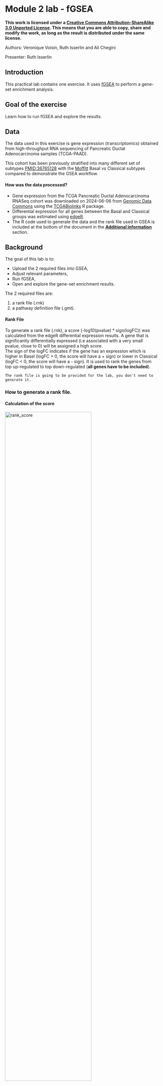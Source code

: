 # Module 2 lab - fGSEA {#gsea-lab}

**This work is licensed under a [Creative Commons Attribution-ShareAlike 3.0 Unported License](http://creativecommons.org/licenses/by-sa/3.0/deed.en_US). This means that you are able to copy, share and modify the work, as long as the result is distributed under the same license.**

Authors: Veronique Voisin, Ruth Isserlin and Ali Chegini

Presenter: Ruth Isserlin

## Introduction

This practical lab contains one exercise. It uses [fGSEA](https://github.com/alserglab/fgsea) to perform a gene-set enrichment analysis. 

## Goal of the exercise

Learn how to run fGSEA and explore the results.

## Data

The data used in this exercise is gene expression (transcriptomics) obtained from high-throughput RNA sequencing of Pancreatic Ductal Adenocarcinoma samples (TCGA-PAAD). 

This cohort has been previously stratified into many different set of subtypes [PMID:36765128](https://pubmed.ncbi.nlm.nih.gov/36765128/) with the [Moffitt](https://pubmed.ncbi.nlm.nih.gov/26343385/) Basal vs Classical subtypes compared to demonstrate the GSEA workflow.

#### How was the data processed?

  * Gene expression from the TCGA Pancreatic Ductal Adenocarcinoma RNASeq cohort was downloaded on 2024-06-06 from [Genomic Data Commons ](https://portal.gdc.cancer.gov/) using the [TCGABiolinks](https://bioconductor.org/packages/release/bioc/html/TCGAbiolinks.html) R package.
  * Differential expression for all genes between the Basal and Classical groups was estimated using [edgeR](http://www.ncbi.nlm.nih.gov/pubmed/19910308).
  * The R code used to generate the data and the rank file used in GSEA is included at the bottom of the document in the [**Additional information**](#additional_information) section. 

## Background

The goal of this lab is to:

  * Upload the 2 required files into GSEA, 
  * Adjust relevant parameters, 
  * Run fGSEA, 
  * Open and explore the gene-set enrichment results. 
  
The 2 required files are:

  1. a rank file (.rnk) 
  1. a pathway definition file (.gmt).

#### Rank File
To generate a rank file (.rnk),  a score (-log10(pvalue) * sign(logFC)) was calculated from the edgeR differential expression results. A gene that is significantly differentially expressed (i.e associated with a very small pvalue, close to 0) will be assigned a high score.<br>The sign of the logFC indicates if the gene has an expression which is higher in Basel (logFC > 0, the score will have a + sign) or lower in Classical (logFC < 0, the score will have a - sign). It is used to rank the genes from top up-regulated to top down-regulated (**all genes have to be included**). 



```block
The rank file is going to be provided for the lab, you don't need to generate it. 
```

### How to generate a rank file. 

#### Calculation of the score

<img src="./Module2/gsea/images/calculate_score.png" alt="rank_score" width="75%" />

<img src="./Module2/gsea/images/GSEA_KS.png" alt="GSEA_KS" width="100%" />

#### Generation of the rank file
Select the gene names and score columns and save the file as tab delimited with the extension .rnk

<img src="./Module2/gsea/images/make_rank_file.png" alt="generate rank" width="75%" />

#### Pathway defintion file
The second file that is needed for GSEA is the pathway database, a file with the .gmt extension. The pathway database (.gmt) used for the GSEA analysis was downloaded from <http://baderlab.org/GeneSets>. This file contains gene-sets obtained from  MsigDB-c2 and Hallmarks, NCI, Biocarta, IOB, Netpath, HumanCyc, Reactome, Panther, Pathbank, WikiPathways and the Gene Ontology (GO) databases. 

```block
You don't need to perform this step for the exercise, the .gmt file will be given to you. <br>
```


Go to:

  * http://download.baderlab.org/EM_Genesets/
  * Click on May_01_2025/
  * Click on Human/
  * Click on symbol/
  * Save the Human_GOBP_AllPathways_noPFOCR_no_GO_iea...gmt file on your computer

<img src="./Module2/gsea/images/saving_gmt.png" alt="saving_gmt" width="90%" />

The .gmt is a tab delimited text file which contains one gene-set per row. For each gene-set (row), the first 2 columns contain the name and the description of the gene-set and the remaining columns contain the list of genes included in the gene-set. It is possible to create a custom gene-set using Excel or R. 

<img src="./Module2/gsea/images/gmt_format.png" alt="get_gmt" width="90%" />

GSEA performs a gene-set enrichment analysis using a modified Kolmogorov-Smirnov statistic.  The output result consists of summary tables displaying enrichment statistics for each gene-set (pathway) that has been tested.


### Start the exercise

Before starting this exercise, download the 2 required files:

```block
Right click on link below and select "Save Link As...".

Place it in a directory called data in your current working directory.
```

* [Human_GOBP_AllPathways_noPFOCR_no_GO_iea_May_01_2025_symbol.gmt](./Module2/gsea/data/Human_GOBP_AllPathways_noPFOCR_no_GO_iea_May_01_2025_symbol.gmt)
* [TCGA-PAAD_GDC_Subtype_Moffitt_BasalvsClassical_ranks.rnk](./Module2/gsea/data//TCGA-PAAD_GDC_Subtype_Moffitt_BasalvsClassical_ranks.rnk)


### Step1.

Load required libraries.

```r
# CRAN and Bioconductor setup
if (!requireNamespace("BiocManager", quietly = TRUE))
  install.packages("BiocManager")
# List of CRAN packages
cran_packages <- c(
  "tidyverse",
  "knitr",
  "kableExtra",
  "glue",
  "RCurl",
  "webshot2",
  "ggridges",
  "igraph",
  "stringr",
  "data.table"
)
# List of Bioconductor packages
bioc_packages <- c(
  "gprofiler2",
  "GSA",
  "fgsea",
  "clusterProfiler",
  "enrichplot"
)
# Install CRAN packages if not already installed
for (pkg in cran_packages) {
  if (!requireNamespace(pkg, quietly = TRUE)) {
    install.packages(pkg)
  }
}
# Install Bioconductor packages if not already installed
for (pkg in bioc_packages) {
  if (!requireNamespace(pkg, quietly = TRUE)) {
    BiocManager::install(pkg)
  }
}
# Load the libraries
library(tidyverse)
library(knitr)
library(kableExtra)
library(glue)
library(RCurl)
library(webshot2)
library(ggridges)
library(igraph)
library(stringr)
library(data.table)
# Bioconductor packages
library(gprofiler2)
library(GSA)
library(fgsea)
library(clusterProfiler)
library(enrichplot)
```


### Step 2.

Set up parameters need for the analysis.  

```r
# defined in the paramters at top of notebook

#directory where all the data files are found.  
working_dir <- file.path(".","data")

#directory where all the data files are found.  
output_dir <- file.path(".","generated_data")
if(!exists(output_dir)){
  dir.create(output_dir)
}

#The name to give the analysis in GSEA - for example
analysis_name <- "Basal_vs_Classical"

#rank file to use in GSEA analysis.  
rnk_file <- "TCGA-PAAD_GDC_Subtype_Moffitt_BasalvsClassical_ranks.rnk"

#set the gmt file you want to use if you don't want to use the latest gmt file.
# For example, if you set dest_gmt_file =="" the below script will automatically
# download the latest gmt file from baderlab webstie.  If it is set then it
# will use the file specified.  
dest_gmt_file = "Human_GOBP_AllPathways_noPFOCR_no_GO_iea_May_01_2025_symbol.gmt"
```

### Step 3.

Download the latest pathway definition file

Only Human, Mouse, Rat, and Woodchuck gene set files are currently available on the baderlab downloads site. If you are working with a species other than human (and it is either rat,mouse or woodchuck) change the gmt_url below to the correct species. Check here to see all available species.

```r
#flag to trigger download of latest gmt file - change to TRUE 
# if you want to check the website and download the latest
# version instead of using the specified May 01, 2025 version. 
downlaod_latest_version = FALSE

if((dest_gmt_file == "") && download_latest_version){
  gmt_url = "http://download.baderlab.org/EM_Genesets/current_release/Human/symbol/"
  
  #list all the files on the server
  filenames = getURL(gmt_url)
  tc = textConnection(filenames)
  contents = readLines(tc)
  close(tc)
  
  #get the gmt that has all the pathways and does not include terms 
  # inferred from electronic annotations(IEA)
  #start with gmt file that has pathways only and GO Biological Process only.
  rx = gregexpr("(?<=<a href=\")(.*.GOBP_AllPathways_noPFOCR_no_GO_iea.*.)(.gmt)(?=\">)",
    contents, perl = TRUE)
  gmt_file = unlist(regmatches(contents, rx))
  
  dest_gmt_file <- file.path(output_dir,gmt_file )
  
  #check if this gmt file already exists
  if(!file.exists(dest_gmt_file)){
    download.file(
      paste(gmt_url,gmt_file,sep=""),
      destfile=dest_gmt_file
    )
  }
}else if(!downlaod_latest_version){
  
  gmt_url = "http://download.baderlab.org/EM_Genesets/May_01_2025/Human/symbol/"
 gmt_file = "Human_GOBP_AllPathways_noPFOCR_no_GO_iea_May_01_2025_symbol.gmt"
  
  #download the specific file specified above
  dest_gmt_file <- file.path(working_dir,gmt_file)
  
  if(!file.exists(dest_gmt_file)){
    download.file(
      paste(gmt_url,gmt_file,sep=""),
      destfile=dest_gmt_file
    )
  } 
  file.copy(dest_gmt_file,to = output_dir)
}
```

Load your gmt file

```r
capture.output(all_gs <- GSA.read.gmt(dest_gmt_file) ,file="gsa_load.out")
names(all_gs$genesets) <- all_gs$geneset.names
```


### Step 4.

Load your Rank file  

```r
current_ranks <- read.table(file.path(working_dir,rnk_file),header=TRUE,sep = "\t")
    fgsea_ranks <- current_ranks[,2]
    names(fgsea_ranks) <- current_ranks[,1]
 
current_ranks <- fgsea_ranks
 
#remove duplicated genes
duplicated_gene_names <-   
      names(current_ranks)[which(duplicated(names(current_ranks)))]
    current_ranks <- current_ranks[which(!names(current_ranks) %in% 
                                           duplicated_gene_names)]

current_ranks <- sort(current_ranks,decreasing = TRUE)
```


### Step 5.

Run fGSEA - Adjust parameters

[fGSEA](https://bioconductor.org/packages/release/bioc/html/fgsea.htm) is an R package that runs a fast Gene Set Enrichment Analysis.

In the below command the following options have been specified:

  * pathways - list of genesets to use for the calculation
  * stats - genes and their associated statistic, sorted
  * max_size - maximum size for individual gene sets. In GSEA interface this is set to 500 but we prefer to use a more stringent setting of 200.
  * min_size - minimum size for individual gene sets
  * gseaParam - GSEA parameter value

```block
gseaParam - GSEA parameter value.  All ranks will be raised to this power when calculating the ES scores.  Equivalent to the weight in the original GSEA algorithm.  
```

```r
current_fgsea_results <- fgsea::fgsea(all_gs$genesets, 
                                      current_ranks,
                                      minSize=15,
                                      maxSize = 500
                                      )
```



```block
Set **gseaParam** to 2 if you want to add more weight on the most top up-regulated and top down-regulated. <br> **2** is a more stringent parameter and it will result in less gene-sets significant under FDR <0.05.
```

### Step 6. 

Examining the results

Get the top results and visualize as table

```r
topPathwaysUp <- current_fgsea_results[ES > 0][head(order(pval), n=10), pathway]
topPathwaysDown <- current_fgsea_results[ES < 0][head(order(pval), n=10), pathway]
topPathways <- c(topPathwaysUp, rev(topPathwaysDown))
plotGseaTable(all_gs$genesets[topPathways], current_ranks, current_fgsea_results, 
              gseaParam=0.5)
```


When examining the results there are a few things to look for:

Check the number of gene-sets that have been used for the analysis.   

```block
 A small number (a few hundred genesets if using baderlab genesets) could indicate an issue with identifier mapping.
```

Check the number of sets that have FDR less than 0.25 – in order to determine what thresholds to start with when creating the enrichment map. It is not uncommon to see a thousand gene sets pass the threshold of FDR less than 0.25. FDR less than 0.25 is a very lax threshold and for robust data we can set thresholds of FDR less than 0.05 or lower.

Number of pathways with corrected pvalue < 0.05

```r
length(which(current_fgsea_results$padj < 0.05))
```

Number of pathways with corrected pvalue < 0.01

```r
length(which(current_fgsea_results$padj < 0.01))
```

Number of Basal (up -regulated) pathways with corrected pvalue < 0.05

```r
length(which(current_fgsea_results$padj < 0.05 & current_fgsea_results$ES > 0))
```

Number of Classical (down -regulated) pathways with corrected pvalue < 0.05

```r
length(which(current_fgsea_results$padj < 0.05 & current_fgsea_results$ES < 0))
```


5e. Explore the tabular format of the results.

#### Basal

```r
topPathwaysUp <- current_fgsea_results[ES > 0][head(order(pval), n=5), pathway]

top_basal_hits <- current_fgsea_results[which(current_fgsea_results$pathway %in% topPathwaysUp),]

#format the pathway name colum so that it is easier to see the whole table
top_basal_hits$pathway <- substr(top_basal_hits$pathway, start = 1, stop=25)

top_basal_hits
```


#### Classical

```r
topPathwaysDown <- current_fgsea_results[ES < 0][head(order(pval), n=5), pathway]

top_classical_hits <- current_fgsea_results[which(current_fgsea_results$pathway %in% topPathwaysDown),]

#format the pathway name colum so that it is easier to see the whole table
top_classical_hits$pathway <- substr(top_classical_hits$pathway, start = 1, stop=25)

top_classical_hits
```
### Step 7

Visualize the top results as different sorts of plots, as demonstrated in the first part of the lab.

#### GSEA style Enrichment Plots

In order to create GSEA Enrichment plots we need to use the package:

  * [ClusterProfiler](https://bioconductor.org/packages/devel/bioc/html/clusterProfiler.html) and 
  * [enrichplot](https://bioconductor.org/packages/devel/bioc/html/enrichplot.html)

Clusterprofiler runs with its own set of pathways that it parses from GO or KEGG or MSigDB or other sources that are coded into the package.  It does not take as input the standard GMT file. If you want to use your own pathway definitions you need to translate it into a dataframe where for every gene in a given pathway there is a row with the pathway name and the gene.  

In order to generate an enrichment plot with enrichplot we need the fgsea results in the datastructure returned by Clusterprofiler.  To run fGSEA in this way we need:
  * the ranks file, as before
  * the pathways as a data frame.  
  
Below we show how to run fGSEA using the ClusterProfiler package and user supplied pathway definitions.  

```r
#translate our all_gs gmt file into a dataframe.
TERMS = cbind.data.frame(
    name = rep( names(all_gs$genesets), unlist(lapply(all_gs$genesets, FUN=function(x){length(x)})) ),
    gene = unlist(all_gs$genesets)
  )

# specify the gene ranks, and make sure it is in descending order. 
  gsea_scores <- current_ranks
  #names(gsea_scores) <-  ranks
  gsea_scores <- sort(gsea_scores, decreasing = TRUE)
  gsea_scores <- gsea_scores[!is.na(gsea_scores)]
  # Set a seed for reproducibility (optional)
  set.seed(123)

  #Run fgsea using clusterProfiler. 
  selected_gsea <- clusterProfiler::GSEA(
    geneList = gsea_scores,
    TERM2GENE = TERMS,
    minGSSize = 15,
    maxGSSize = 500,
    pvalueCutoff = 10,
    verbose = T,
    pAdjustMethod = "fdr",
    scoreType = 'std',
    eps = 0,
    #seed = myseed
  )

```

Print out a few of the top enrichment plots

```r
all_figures <- list()

#gerenrate GSEA plots for a few of the Top Up genesets that we have already seen in the initial analysis
rows_to_use <- which(selected_gsea@result$ID %in% topPathwaysDown)

for(i in 1:length(rows_to_use)){
  row_number = rows_to_use[i]
  
  #format the title for the enrichment plot
  pw_des <- selected_gsea@result$Description[row_number]
  pw_pval <- selected_gsea@result$pvalue[row_number]
  pw_pval <- format(pw_pval, scientific = F, digits = 3)
  pw_qval <- selected_gsea@result$p.adjust[row_number]
  pw_qval <- format(pw_qval, scientific = F, digits = 3)
  pw_nes <- selected_gsea@result$NES[row_number]
  pw_nes <- format(pw_nes, scientific = F, digits = 2)
  pw_es <- selected_gsea@result$enrichmentScore[row_number]
  pw_es <- format(pw_es, scientific = F, digits = 2)
  mytitle <- glue::glue('{pw_des}\n(pval: {pw_pval}, qval: {pw_qval}, NES: {pw_nes}, ES: {pw_es})')
  

  figure <- enrichplot::gseaplot2(
    selected_gsea,
    geneSetID =  1,
    title = mytitle,
    color = "green2",
    base_size = 12,
    rel_heights = c(1.5, 0.5, 1),
    subplots = 1:3,
    pvalue_table = F,
    ES_geom = "line"
  )
  
  all_figures[[i]] <- figure 
}

```

```r
  capture.output(print(all_figures[1:3]),file = "figure_outputs.txt")
```



#### Bar plots

  * top pathways associated with classical 

```r
topPathwaysDown <- current_fgsea_results[ES < 0][head(order(pval), n=20), pathway]

enrichment_results_topdown <-current_fgsea_results[which(current_fgsea_results$pathway %in% topPathwaysDown),]

#change the name to be just the first part of the name
enrichment_results_topdown$pathway <- unlist(lapply(enrichment_results_topdown$pathway, FUN=function(x){unlist(strsplit(x,split = "%"))[1]}))

##Calculate a score
enrichment_results_topdown$score = -log10(as.numeric(enrichment_results_topdown$pval))

enrichmentTidy <- enrichment_results_topdown %>%
  as_tibble() %>%
  arrange(desc(score)) %>%
  slice_head(n = 20)

p = ggplot(enrichmentTidy, aes(reorder(pathway, score), score)) +
  geom_col(aes(fill = score), width=0.8) +
  scale_fill_gradient(low = "#C1F6F8", high = "#00BFC4")+
  coord_flip() +
  labs(x="", y="Normalized Enrichment Score",
       title="Pathway enrichment analysis - \nClassical PDAC") + 
  theme_minimal()

p
```

```r
##YOUR TURN##

## Generate the same bar plot for the top 20 Basal results.  
## Change the colour of the bars to a different colour as 
## they are a different phenotype than the Classical set.
```

#### Dot plot

  * top pathways associated with classical 
  
```r

p = ggplot(enrichment_results_topdown, aes(
  y = fct_reorder(pathway, score),
  x = score,
  color = score,
  size = score
)) +
  geom_point() +
  scale_color_gradientn(
    colours = c("lightpink", "lightblue", "blue"),
    trans = "log10",
    guide = guide_colorbar(reverse = FALSE, order = 1)
  ) +
  scale_size_continuous(range = c(4, 8)) +
  theme_bw(base_size = 12) +
  xlab("score -log10(adj pvalue)") +
  ylab(NULL) +
  ggtitle("Pathway Enrichment Analysis - \n Classical PDAC") +
  theme(
    axis.text.y = element_text(size = 7)
  )
p
```
```r
##YOUR TURN##

## Generate the same dot plot for the top 20 Basal results.  
## Change the colour of the bars to a different colour  range as 
## they are a different phenotype than the Classical set.
```



#### Ridge plots

  * top pathways associated with either class

```r
# Filter top pathways, e.g., by adjusted p-value
topPathways <- current_fgsea_results[padj < 0.05][order(padj)][1:10]

# Create a data.frame for plotting with the gene ranks for each of the top pathways
ridge_data <- rbindlist(lapply(topPathways$pathway, function(pw) {
  genes <- all_gs$genesets[[pw]]
  data.frame(
    gene = genes,
    stat = current_ranks[genes],
    pathway = pw
  )
}))


# get NES for each of the top pathways
nes_map <- setNames(topPathways$NES, topPathways$pathway)

# Add NES values to ridge_data
ridge_data$NES <- nes_map[ridge_data$pathway]

#change the name to be just the first part of the name (because the actual names are too long)
ridge_data$pathway <- unlist(lapply(ridge_data$pathway, FUN=function(x){unlist(strsplit(x,split = "%"))[1]}))

#get rid of na values for genes found in the gene set but not ranked in our dataset.
ridge_data <- ridge_data[!is.na(ridge_data$stat),]

ggplot(ridge_data, aes(x = stat, y = reorder(pathway, NES), fill = NES)) +
  geom_density_ridges(scale = 2, alpha = 0.8) +
  scale_fill_gradient2(
    low = "blue", mid = "white", high = "red", midpoint = 0,
    name = "NES"
  ) +
  theme_ridges() +
  theme(legend.position = "right",axis.text.y = element_text(size = 6)) +
  labs(
    title = "Ridgeplot of Gene Stats\n for Top Enriched Pathways",
    x = "Gene-level Statistic",
    y = "Pathway"
  )
```


### Step 8

The above plots are only showing a small piece of the underlying data.  Ideally we would like to visualize all the signficant results in one figure.  To do that we need to use [Cytoscape](https://cytoscape.org/).  Unfortunately that is beyond the scope of this current workshop but we will demo it quickly at the end of the workshop.

Output the results so we can visualize the results with programs like cytoscape. In order to do that we need to format the fGSEA output as a file that would be created by GSEA.  

Required columns include:
  * pathway name
  * pathway description
  * Details column - found in the GSEA results file but it is not used by Cytoscape
  * size - gene set size
  * ES - enrichment score
  * NES - normalized enrichment score
  * Pval - empirical p-value
  * Padj  - adjusted p-value
  * FWER 
  * Rank at max - the rank of the gene when the ES score is at is max/min
  * leading edge genes - the set of genes that contribute to the enrichment of this set.

Create a function to output the properly formatted fgsea result.  

The Function requires:
  * current_fgsea_results - fgsea results returned
  * current_results_dir - directory to the resulting file
  * current_sample - name to give the file

```r
write_sample_fgsea_results<- function(current_fgsea_results, current_results_dir, 
                                       current_sample){
    
  current_sample <- current_sample
  
    current_sample_directory_fullpath <- file.path(current_results_dir, current_sample)
    if(!dir.exists(current_sample_directory_fullpath)){
      dir.create(current_sample_directory_fullpath)
    }
  
    #calculate the rank at max
    #fgsea returns the leading edge.  Just need to extract the highest rank from 
    # set to get the rank at max
    calculated_rank_at_max <- apply(current_fgsea_results,1,FUN=function(x){ max(which(names(current_ranks) %in% unlist(x[8])))})
    
    
    fakeenr_current_sample <- cbind(current_fgsea_results$pathway,
                                     current_fgsea_results$pathway,
                                     "Details",
                                     current_fgsea_results$size,
                                     current_fgsea_results$ES,
                                     current_fgsea_results$NES,
                                     current_fgsea_results$pval,
                                     current_fgsea_results$padj,
                                     0,
                                     calculated_rank_at_max,
                                     apply(current_fgsea_results,1,
                                           FUN=function(x){paste(unlist(x[8]),collapse=",")})) 
    
    colnames(fakeenr_current_sample) <- c("name","description","GS details","SIZE","ES","NES","pval","padj","FWER","Rank at Max","leading edge genes")
    
    fakeenr_filename <- paste0(current_sample, "_fgsea_enr_results.txt",sep="")
    fakeenr_filename_docker <- file.path(current_sample_directory_fullpath,fakeenr_filename)
    
    write.table(fakeenr_current_sample ,
                fakeenr_filename_docker,
                col.name=TRUE,sep="\t",row.names=FALSE,quote=FALSE,fileEncoding="latin1")
    
    # "upload" the files to the host machine and replace each path with the host machine path
    
    #create a fake expression file
    fakeexp <- data.frame(name = names(current_ranks), 
                          description = names(current_ranks),current_ranks)
    fakeexp_filename <- paste0(current_sample,"fakeexpression.txt",sep="")
    fakeexp_name_docker <- file.path( current_sample_directory_fullpath,fakeexp_filename)

    write.table(fakeexp,
                fakeexp_name_docker,
                col.name=TRUE,sep="\t",row.names=FALSE,quote=FALSE,fileEncoding="")
    
    
    #create a rank expression file
    fakernk <- data.frame(name = names(current_ranks), 
                          current_ranks)
    fakernk_filename <- paste0(current_sample,"fakeranks.rnk",sep="")
    fakernk_name_docker <- file.path( current_sample_directory_fullpath,fakernk_filename)

    write.table(fakernk,
                fakernk_name_docker,
                col.name=TRUE,sep="\t",row.names=FALSE,quote=FALSE,fileEncoding="")
    
      
}
```


```r
#write out the fgsea results for this dataset
write_sample_fgsea_results(current_fgsea_results,output_dir,analysis_name)
```

```r
##YOUR TURN##

## Using the file we just created try and create an enrichment map   
## in Cytoscape - see the bonus work for example notebooks with the 
## detailed instructions
```

[Link to information about GSEA results](http://www.baderlab.org/CancerStemCellProject/VeroniqueVoisin/AdditionalResources/GSEA#GSEA_enrichment_scores_and_statistics)


## Additional information {#additional_information}

[More on GSEA data format](http://www.broadinstitute.org/cancer/software/gsea/wiki/index.php/Data_formats) 

[More on processing the RNAseq using EdgeR and generate the .rank file](https://baderlab.github.io/Cytoscape_workflows/EnrichmentMapPipeline/supplemental_protocol1_rnaseq.html)

[More on which .gmt file to download from the Baderlab gene-set file](http://download.baderlab.org/EM_Genesets/), select current release, Human, symbol, Human_GOBP_AllPathways_no_GO_iea_….gmt

[More on GSEA : link to the Baderlab wiki page on GSEA](http://www.baderlab.org/CancerStemCellProject/VeroniqueVoisin/AdditionalResources/GSEA)

## Bonus - Automation. 

Run analysis directly from R for easy integration into existing pipelines.

```block

Try out Cytoscape - following this tutorial - https://baderlab.github.io/CBW_Pathways_2024/cytoscape_mod3.html

Create an enrichment map from g:profiler or GSEA results - 
  * https://baderlab.github.io/CBW_Pathways_2024/gprofiler_mod3.html
  * https://baderlab.github.io/CBW_Pathways_2024/gsea_mod3.html

Instead of using the GSEA application you can run it directly from R using the GSEA java jar that can be easily used within the workshop docker image (workshop_base_image) that you setup duing your prework.

Follow the step by step instructions on how to run from R here - https://risserlin.github.io/CBW_pathways_workshop_R_notebooks/run-gsea-from-within-r.html

First, make sure your environment is set up correctly by following there instructions - https://risserlin.github.io/CBW_pathways_workshop_R_notebooks/setup.html
```
